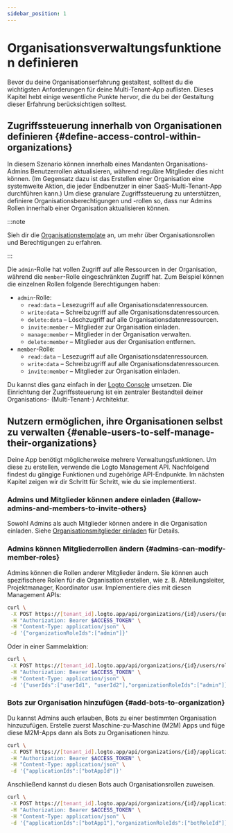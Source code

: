 ```yaml
---
sidebar_position: 1
---
```


# Organisationsverwaltungsfunktionen definieren

Bevor du deine Organisationserfahrung gestaltest, solltest du die wichtigsten Anforderungen für deine Multi-Tenant-App auflisten. Dieses Kapitel hebt einige wesentliche Punkte hervor, die du bei der Gestaltung dieser Erfahrung berücksichtigen solltest.

## Zugriffssteuerung innerhalb von Organisationen definieren \{#define-access-control-within-organizations}

In diesem Szenario können innerhalb eines Mandanten Organisations-Admins Benutzerrollen aktualisieren, während reguläre Mitglieder dies nicht können. (Im Gegensatz dazu ist das Erstellen einer Organisation eine systemweite Aktion, die jeder Endbenutzer in einer SaaS-Multi-Tenant-App durchführen kann.) Um diese granulare Zugriffssteuerung zu unterstützen, definiere Organisationsberechtigungen und -rollen so, dass nur Admins Rollen innerhalb einer Organisation aktualisieren können.

:::note

Sieh dir die [Organisationstemplate](/authorization/organization-template) an, um mehr über Organisationsrollen und Berechtigungen zu erfahren.

:::

Die `admin`-Rolle hat vollen Zugriff auf alle Ressourcen in der Organisation, während die `member`-Rolle eingeschränkten Zugriff hat. Zum Beispiel können die einzelnen Rollen folgende Berechtigungen haben:

- `admin`-Rolle:
  - `read:data` – Lesezugriff auf alle Organisationsdatenressourcen.
  - `write:data` – Schreibzugriff auf alle Organisationsdatenressourcen.
  - `delete:data` – Löschzugriff auf alle Organisationsdatenressourcen.
  - `invite:member` – Mitglieder zur Organisation einladen.
  - `manage:member` – Mitglieder in der Organisation verwalten.
  - `delete:member` – Mitglieder aus der Organisation entfernen.
- `member`-Rolle:
  - `read:data` – Lesezugriff auf alle Organisationsdatenressourcen.
  - `write:data` – Schreibzugriff auf alle Organisationsdatenressourcen.
  - `invite:member` – Mitglieder zur Organisation einladen.

Du kannst dies ganz einfach in der [Logto Console](https://cloud.logto.io/) umsetzen. Die Einrichtung der Zugriffssteuerung ist ein zentraler Bestandteil deiner Organisations- (Multi-Tenant-) Architektur.

## Nutzern ermöglichen, ihre Organisationen selbst zu verwalten \{#enable-users-to-self-manage-their-organizations}

Deine App benötigt möglicherweise mehrere Verwaltungsfunktionen. Um diese zu erstellen, verwende die Logto Management API. Nachfolgend findest du gängige Funktionen und zugehörige API-Endpunkte. Im nächsten Kapitel zeigen wir dir Schritt für Schritt, wie du sie implementierst.

### Admins und Mitglieder können andere einladen \{#allow-admins-and-members-to-invite-others}

Sowohl Admins als auch Mitglieder können andere in die Organisation einladen. Siehe [Organisationsmitglieder einladen](/end-user-flows/organization-experience/invite-organization-members) für Details.

### Admins können Mitgliederrollen ändern \{#admins-can-modify-member-roles}

Admins können die Rollen anderer Mitglieder ändern. Sie können auch spezifischere Rollen für die Organisation erstellen, wie z. B. Abteilungsleiter, Projektmanager, Koordinator usw. Implementiere dies mit diesen Management APIs:

```bash
curl \
 -X POST https://[tenant_id].logto.app/api/organizations/{id}/users/{userId}/roles \
 -H "Authorization: Bearer $ACCESS_TOKEN" \
 -H "Content-Type: application/json" \
 -d '{"organizationRoleIds":["admin"]}'
```

Oder in einer Sammelaktion:

```bash
curl \
 -X POST https://[tenant_id].logto.app/api/organizations/{id}/users/roles \
 -H "Authorization: Bearer $ACCESS_TOKEN" \
 -H "Content-Type: application/json" \
 -d '{"userIds":["userId1", "userId2"],"organizationRoleIds":["admin"]}'
```

### Bots zur Organisation hinzufügen \{#add-bots-to-organization}

Du kannst Admins auch erlauben, Bots zu einer bestimmten Organisation hinzuzufügen. Erstelle zuerst Maschine-zu-Maschine (M2M) Apps und füge diese M2M-Apps dann als Bots zu Organisationen hinzu.

```bash
curl \
 -X POST https://[tenant_id].logto.app/api/organizations/{id}/applications \
 -H "Authorization: Bearer $ACCESS_TOKEN" \
 -H "Content-Type: application/json" \
 -d '{"applicationIds":["botAppId"]}'
```

Anschließend kannst du diesen Bots auch Organisationsrollen zuweisen.

```bash
curl \
 -X POST https://[tenant_id].logto.app/api/organizations/{id}/applications/roles \
 -H "Authorization: Bearer $ACCESS_TOKEN" \
 -H "Content-Type: application/json" \
 -d '{"applicationIds":["botApp1"],"organizationRoleIds":["botRoleId"]}'
```
